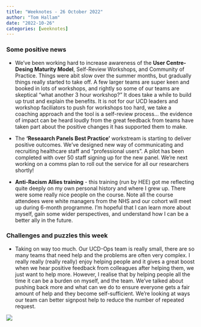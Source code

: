 ```yaml
---
title: "Weeknotes - 26 October 2022"
author: "Tom Hallam"
date: "2022-10-26"
categories: [weeknotes]
---
```


<h3>Some positive news</h3>
* We've been working hard to increase awareness of the <b>User Centre-Desing Maturity Model</b>, Self-Review Workshops, and Community of Practice. Things were abit slow over the summer months, but gradually things really started to take off. 
A few larger teams are super keen and booked in lots of workshops, and rightly so some of our teams are skeptical "what another 3 hour workshop?"
It does take a while to build up trust and explain the benefits. It is not for our UCD leaders and workshop faciliators to push for workshops too hard, we take a coaching approach and the tool is a self-review process... the evidence of impact can be heard loudly from the great feedback from teams have taken part about the positive changes it has supported them to make.

* The <b>'Reseaarch Panels Best Practice'</b> workstream is starting to deliver positive outcomes. We've designed new way of communicating and recruiting healthcare staff and "professional users". A pilot has been completed with over 50 staff signing up for the new panel. We're next working on a comms plan to roll out the service for all our researchers shortly! 

* <b>Anti-Racism Allies training</b> - this training (run by HEE) got me reflecting quite deeply on my own personal history and where I grew up. There were some really nice people on the course. Note all the course attendees were white managers from the NHS and our cohort will meet up during 6-month programme. I'm hopeful that I can learn more about myself, gain some wider perspectives, and understand how I can be a better ally in the future. 


<h3>Challenges and puzzles this week</h3>

* Taking on way too much. Our UCD-Ops team is really small,  there are so many teams that need help and the problems are often very complex. I really really (really really) enjoy helping people and it gives a great boost when we hear positive feedback from colleagues after helping them, we just want to help more. However, I realise that by helping people all the time it can be a burden on myself, and the team. We've talked about pushing back more and what can we do to ensure everyone gets a fair amount of help and they become self-sufficient. We're looking at ways our team can better signpost help to reduce the number of repeated request.



![](lysander-yuen-wk833OrQLJE-unsplash.jpg)
